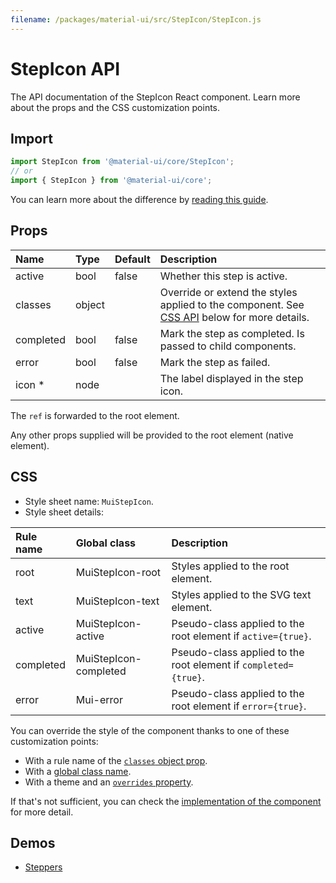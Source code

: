 ```yaml
---
filename: /packages/material-ui/src/StepIcon/StepIcon.js
---
```



<!--- This documentation is automatically generated, do not try to edit it. -->

# StepIcon API

<p className="description">The API documentation of the StepIcon React component. Learn more about the props and the CSS customization points.</p>

## Import

```js
import StepIcon from '@material-ui/core/StepIcon';
// or
import { StepIcon } from '@material-ui/core';
```

You can learn more about the difference by [reading this guide](/guides/minimizing-bundle-size/).



## Props

| Name | Type | Default | Description |
|:-----|:-----|:--------|:------------|
| <span className="prop-name">active</span> | <span className="prop-type">bool</span> | <span className="prop-default">false</span> | Whether this step is active. |
| <span className="prop-name">classes</span> | <span className="prop-type">object</span> |  | Override or extend the styles applied to the component. See [CSS API](#css) below for more details. |
| <span className="prop-name">completed</span> | <span className="prop-type">bool</span> | <span className="prop-default">false</span> | Mark the step as completed. Is passed to child components. |
| <span className="prop-name">error</span> | <span className="prop-type">bool</span> | <span className="prop-default">false</span> | Mark the step as failed. |
| <span className="prop-name required">icon&nbsp;*</span> | <span className="prop-type">node</span> |  | The label displayed in the step icon. |

The `ref` is forwarded to the root element.

Any other props supplied will be provided to the root element (native element).

## CSS

- Style sheet name: `MuiStepIcon`.
- Style sheet details:

| Rule name | Global class | Description |
|:-----|:-------------|:------------|
| <span className="prop-name">root</span> | <span className="prop-name">MuiStepIcon-root</span> | Styles applied to the root element.
| <span className="prop-name">text</span> | <span className="prop-name">MuiStepIcon-text</span> | Styles applied to the SVG text element.
| <span className="prop-name">active</span> | <span className="prop-name">MuiStepIcon-active</span> | Pseudo-class applied to the root element if `active={true}`.
| <span className="prop-name">completed</span> | <span className="prop-name">MuiStepIcon-completed</span> | Pseudo-class applied to the root element if `completed={true}`.
| <span className="prop-name">error</span> | <span className="prop-name">Mui-error</span> | Pseudo-class applied to the root element if `error={true}`.

You can override the style of the component thanks to one of these customization points:

- With a rule name of the [`classes` object prop](/customization/components/#overriding-styles-with-classes).
- With a [global class name](/customization/components/#overriding-styles-with-global-class-names).
- With a theme and an [`overrides` property](/customization/globals/#css).

If that's not sufficient, you can check the [implementation of the component](https://github.com/mui-org/material-ui/blob/master/packages/material-ui/src/StepIcon/StepIcon.js) for more detail.

## Demos

- [Steppers](/components/steppers/)

